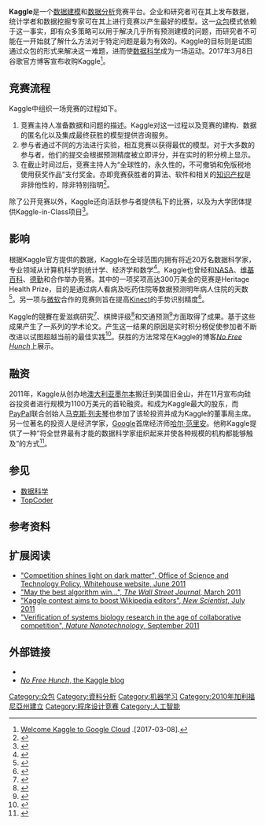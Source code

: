 {{Infobox company
| company_name = Kaggle
| company_logo = [[File:Kaggle_logo.png|200px]]
| genre = 
| foundation = 2010年4月
| founder = [[安东尼·戈德布卢姆|安东尼·戈德布卢姆]]|
| location_country = 
| location = {{USA}}[[旧金山|旧金山]]
| origins = 
| key_people = [[安东尼·戈德布卢姆|安东尼·戈德布卢姆]] <small>([[首席执行官|CEO]])</small><br />[[马克斯·列夫琴|马克斯·列夫琴]] <small> ([[董事局主席|董事局主席]]) </small><br />杰夫·莫泽 <small> ([[首席技术官|CTO]]) </small>
| area_served = 
| industry = [[预测建模|预测建模]]
| products = 
| services = 
| revenue = 
| operating_income = 
| net_income = 
| num_employees = 
| parent = [[Google_LLC|Google LLC]]
| divisions = 
| subsid = 
| owner = [[Alphabet|Alphabet]]
| company_slogan = Making Data Science a Sport<br />使数据科学成为一项运动
| homepage = {{URL|http://www.kaggle.com/}}
| dissolved = 
| footnotes = 
| type = [[子公司|子公司]]
}}
'''Kaggle'''是一个[[数据建模|数据建模]]和[[数据分析|数据分析]]竞赛平台。企业和研究者可在其上发布数据，统计学者和数据挖掘专家可在其上进行竞赛以产生最好的模型。这一[[众包|众包]]模式依赖于这一事实，即有众多策略可以用于解决几乎所有预测建模的问题，而研究者不可能在一开始就了解什么方法对于特定问题是最为有效的。Kaggle的目标则是试图通过众包的形式来解决这一难题，进而使[[数据科学|数据科学]]成为一场运动。2017年3月8日谷歌官方博客宣布收购Kaggle<ref>[https://cloudplatform.googleblog.com/2017/03/welcome-Kaggle-to-Google-Cloud.html?m=1 Welcome Kaggle to Google Cloud] {{Wayback|url=https://cloudplatform.googleblog.com/2017/03/welcome-Kaggle-to-Google-Cloud.html?m=1 |date=20180116135705 }}.[2017-03-08].</ref>。

==竞赛流程==
Kaggle中组织一场竞赛的过程如下。

# 竞赛主持人准备数据和问题的描述。Kaggle对这一过程以及竞赛的建构、数据的匿名化以及集成最终获胜的模型提供咨询服务。
# 参与者通过不同的方法进行实验，相互竞赛以获得最优的模型。对于大多数的参与者，他们的提交会根据预测精度被立即评分，并在实时的积分榜上显示。
# 在截止时间过后，竞赛主持人为“全球性的，永久性的，不可撤销和免版税地使用获奖作品”支付奖金。亦即竞赛获胜者的算法、软件和相关的[[知识产权|知识产权]]是非排他性的，除非特别指明<ref>{{cite web|title=Terms and Conditions - Kaggle|author=Kaggle|url=https://www.kaggle.com/terms|accessdate=2014-09-13|archive-date=2021-01-11|archive-url=https://web.archive.org/web/20210111195517/https://www.kaggle.com/terms|dead-url=no}}</ref>。

除了公开竞赛以外，Kaggle还向活跃参与者提供私下的比赛，以及为大学团体提供Kaggle-in-Class项目<ref>{{cite web|title=Kaggle in Class|author=Kaggle|url=http://inclass.kaggle.com/|deadurl=yes|archiveurl=https://web.archive.org/web/20110616013541/http://inclass.kaggle.com/|archivedate=2011-06-16|accessdate=2014-09-13}}</ref>。

==影响==

根据Kaggle官方提供的数据，Kaggle在全球范围内拥有将近20万名数据科学家，专业领域从计算机科学到统计学、经济学和数学<ref>{{cite web|title=About Us|author=Kaggle|url=http://www.kaggle.com/pages/about|deadurl=yes|archiveurl=https://web.archive.org/web/20110727201359/http://www.kaggle.com/pages/about|archivedate=2011-07-27|accessdate=2014-09-13}}</ref>。Kaggle也曾经和[[NASA|NASA]]、[[维基百科|维基百科]]、[[德勤|德勤]]和{{link-en|好事达|Allstate}}合作举办竞赛。其中的一项奖项高达300万美金的竞赛是Heritage Health Prize，目的是通过病人看病及吃药住院等数据预测明年病人住院的天数<ref>{{cite news|title=Healthy Competition|url=http://www.economist.com/blogs/babbage/2011/04/incentive_prizes|accessdate=3 May 2011|newspaper=The Economist|date=April 10, 2011|archive-date=2016-03-12|archive-url=https://web.archive.org/web/20160312052335/http://www.economist.com/blogs/babbage/2011/04/incentive_prizes|dead-url=no}}</ref>。另一项与[[微软|微软]]合作的竞赛则旨在提高[[Kinect|Kinect]]的手势识别精度<ref>{{cite news|last=Byrne|first=Ciara|title=Kaggle launches competition to help Microsoft Kinect learn new gestures|url=http://venturebeat.com/2011/12/12/kaggle-competition-microsoft-kinect-learn-new-gestures/|accessdate=13 December 2011|newspaper=VentureBeat|date=December 12, 2011|archive-date=2020-09-28|archive-url=https://web.archive.org/web/20200928173233/https://venturebeat.com/2011/12/12/kaggle-competition-microsoft-kinect-learn-new-gestures/|dead-url=no}}</ref>。

Kaggle的競賽在愛滋病研究<ref>{{cite news|last=Carpenter|first=Jennifer|title=May the Best Analyst Win|url=http://www.sciencemag.org/content/331/6018/698.summary|accessdate=1 April 2011|newspaper=Science Magazine|date=February 2011|archive-date=2015-09-24|archive-url=https://web.archive.org/web/20150924160920/http://www.sciencemag.org/content/331/6018/698.summary|dead-url=no}}</ref>、棋牌评级<ref>{{cite news|last=Sonas|first=Jeff|title=The Deloitte/FIDE Chess Rating Challenge|url=http://www.chessbase.com/newsdetail.asp?newsid=7020|accessdate=3 May 2011|newspaper=Chessbase|date=20 February 2011|archive-date=2012-11-09|archive-url=https://web.archive.org/web/20121109121728/http://chessbase.com/newsdetail.asp?newsid=7020|dead-url=no}}</ref>和交通预测<ref>{{cite news|last=Foo|first=Fran|title=Smartphones to predict NSW travel times?|url=http://www.theaustralian.com.au/australian-it/smartphone-used-to-predict-nsw-travel-times/story-e6frgakx-1226034533295|accessdate=3 May 2011|newspaper=The Australian|date=April 6, 2011|archive-date=2019-10-08|archive-url=https://web.archive.org/web/20191008090309/https://www.theaustralian.com.au/subscribe/news/1/?sourceCode=TAWEB_WRE_a&dest=&memtype=anonymous&mode=premium&crawler=true}}</ref>方面取得了成果。基于这些成果产生了一系列的学术论文。产生这一结果的原因是实时积分榜促使参加者不断改进以试图超越当前的最佳实践<ref>{{cite news|title=The Value of Feedback in Forecasting Competitions|last1=Athanasopoulos|first1=George|last2=Hyndman|first2=Rob|journal=International Journal of Forecasting|year=2011|volume=27|pages=845–849|url=http://www.sciencedirect.com/science?_ob=MImg&_imagekey=B6V92-52S72B8-1-1&_cdi=5886&_user=559483&_pii=S0169207011000495&_origin=&_coverDate=09%2F30%2F2011&_sk=999729996&view=c&wchp=dGLzVzb-zSkWl&_valck=1&md5=7c0b261207c4204b14d21a95adc9d6bb&ie=/sdarticle.pdf|accessdate=2021-02-07|archive-date=2019-02-16|archive-url=https://web.archive.org/web/20190216230244/https://www.sciencedirect.com/science?_ob=MImg&_imagekey=B6V92-52S72B8-1-1&_cdi=5886&_user=559483&_pii=S0169207011000495&_origin=&_coverDate=09%2F30%2F2011&_sk=999729996&view=c&wchp=dGLzVzb-zSkWl&_valck=1&md5=7c0b261207c4204b14d21a95adc9d6bb&ie=%2Fsdarticle.pdf|dead-url=no}}</ref>。获胜的方法常常在Kaggle的博客[http://blog.kaggle.com/ ''No Free Hunch'']{{Wayback|url=http://blog.kaggle.com/ |date=20110812151656 }}上展示。

==融资==
2011年，Kaggle从创办地[[澳大利亚|澳大利亚]][[墨尔本|墨尔本]]搬迁到美国旧金山，并在11月宣布向硅谷投资者进行规模为1100万美元的首轮融资。{{link-en|指数风险投资公司|Index Ventures}}和{{link-en|科斯拉风险投资公司|Khosla Ventures}}成为Kaggle最大的股东，而[[PayPal|PayPal]]联合创始人[[马克斯·列夫琴|马克斯·列夫琴]]也参加了该轮投资并成为Kaggle的董事局主席。另一位著名的投资人是经济学家，[[Google|Google]]首席经济师[[哈尔·范里安|哈尔·范里安]]。他称Kaggle提供了一种“将全世界最有才能的数据科学家组织起来并使各种规模的机构都能够触及”的方式<ref>{{cite news|last=Rao|first=Leena|title=Index And Khosla Lead $11M Round In Kaggle, A Platfogasgsgrm For Data Modeling Competitions|url=http://techcrunch.com/2011/11/02/index-and-khosla-lead-11m-round-in-kaggle-a-platform-for-data-modeling-competitions/|accessdate=13 December 2011|newspaper=TechCrunch|date=November 2, 2011|archive-date=2020-10-23|archive-url=https://web.archive.org/web/20201023232332/https://techcrunch.com/2011/11/02/index-and-khosla-lead-11m-round-in-kaggle-a-platform-for-data-modeling-competitions/|dead-url=no}}</ref>。

== 参见 ==
* [[数据科学|数据科学]]
* [[TopCoder|TopCoder]]

==参考资料==
{{reflist}}

==扩展阅读==
*[http://www.whitehouse.gov/blog/2011/06/27/competition-shines-light-dark-matter "Competition shines light on dark matter", Office of Science and Technology Policy, Whitehouse website, June 2011] {{Wayback|url=http://www.whitehouse.gov/blog/2011/06/27/competition-shines-light-dark-matter |date=20161215144008 }}
*[http://online.wsj.com/article/SB10001424052748704662604576202392747278936.html "May the best algorithm win...", ''The Wall Street Journal'', March 2011] {{Wayback|url=http://online.wsj.com/article/SB10001424052748704662604576202392747278936.html |date=20130106210424 }}
*[http://www.newscientist.com/blogs/onepercent/2011/07/kaggle-competition-aims-to-giv.html "Kaggle contest aims to boost Wikipedia editors", ''New Scientist'', July 2011] {{Wayback|url=http://www.newscientist.com/blogs/onepercent/2011/07/kaggle-competition-aims-to-giv.html |date=20160322012136 }}
*[http://www.nature.com/nbt/journal/v29/n9/full/nbt.1968.html "Verification of systems biology research in the age of collaborative competition", ''Nature Nanotechnology'', September 2011] {{Wayback|url=http://www.nature.com/nbt/journal/v29/n9/full/nbt.1968.html |date=20170705033910 }}

==外部链接==
* {{official website|http://www.kaggle.com/}}
*[http://blog.kaggle.com/ ''No Free Hunch'', the Kaggle blog]{{Wayback|url=http://blog.kaggle.com/ |date=20110812151656 }}

[[Category:众包|Category:众包]]
[[Category:資料分析|Category:資料分析]]
[[Category:机器学习|Category:机器学习]]
[[Category:2010年加利福尼亞州建立|Category:2010年加利福尼亞州建立]]
[[Category:程序设计竞赛|Category:程序设计竞赛]]
[[Category:人工智能|Category:人工智能]]